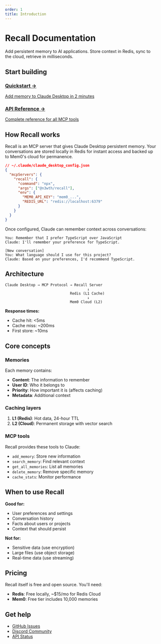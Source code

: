 ```yaml
---
order: 1
title: Introduction
---
```


# Recall Documentation

Add persistent memory to AI applications. Store context in Redis, sync to the cloud, retrieve in milliseconds.

## Start building

<div className="grid grid-cols-1 md:grid-cols-2 gap-4 mt-8">
  <a href="/docs/quickstart" className="block p-6 rounded-lg border border-white/10 hover:border-white/20 transition-colors">
    <h3 className="text-lg font-medium text-white mb-2">Quickstart →</h3>
    <p className="text-gray-400 text-sm">Add memory to Claude Desktop in 2 minutes</p>
  </a>

  <a href="/docs/api/client" className="block p-6 rounded-lg border border-white/10 hover:border-white/20 transition-colors">
    <h3 className="text-lg font-medium text-white mb-2">API Reference →</h3>
    <p className="text-gray-400 text-sm">Complete reference for all MCP tools</p>
  </a>
</div>

## How Recall works

Recall is an MCP server that gives Claude Desktop persistent memory. Your conversations are stored locally in Redis for instant access and backed up to Mem0's cloud for permanence.

```json
// ~/.claude/claude_desktop_config.json
{
  "mcpServers": {
    "recall": {
      "command": "npx",
      "args": ["@n3wth/recall"],
      "env": {
        "MEM0_API_KEY": "mem0_...",
        "REDIS_URL": "redis://localhost:6379"
      }
    }
  }
}
```

Once configured, Claude can remember context across conversations:

```
You: Remember that I prefer TypeScript over JavaScript
Claude: I'll remember your preference for TypeScript.

[New conversation]
You: What language should I use for this project?
Claude: Based on your preferences, I'd recommend TypeScript.
```

## Architecture

```
Claude Desktop → MCP Protocol → Recall Server
                                      ↓
                              Redis (L1 Cache)
                                      ↓
                              Mem0 Cloud (L2)
```

**Response times:**
- Cache hit: &lt;5ms
- Cache miss: ~200ms
- First store: ~10ms

## Core concepts

### Memories
Each memory contains:
- **Content**: The information to remember
- **User ID**: Who it belongs to
- **Priority**: How important it is (affects caching)
- **Metadata**: Additional context

### Caching layers
1. **L1 (Redis)**: Hot data, 24-hour TTL
2. **L2 (Cloud)**: Permanent storage with vector search

### MCP tools
Recall provides these tools to Claude:
- `add_memory`: Store new information
- `search_memory`: Find relevant context
- `get_all_memories`: List all memories
- `delete_memory`: Remove specific memory
- `cache_stats`: Monitor performance

## When to use Recall

**Good for:**
- User preferences and settings
- Conversation history
- Facts about users or projects
- Context that should persist

**Not for:**
- Sensitive data (use encryption)
- Large files (use object storage)
- Real-time data (use streaming)

## Pricing

Recall itself is free and open source. You'll need:
- **Redis**: Free locally, ~$15/mo for Redis Cloud
- **Mem0**: Free tier includes 10,000 memories

## Get help

- [GitHub Issues](https://github.com/n3wth/recall/issues)
- [Discord Community](https://discord.gg/recall)
- [API Status](https://status.mem0.ai)